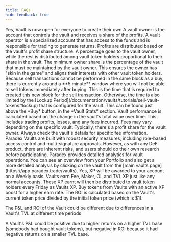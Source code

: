 ```yaml
---
title: FAQs
hide-feedback: true
---
```


<Accordion title="Can anyone create a Vault?">
  Yes, Vault is now open for everyone to create their own
</Accordion>

<Accordion title="What is the difference between a vault owner and a vault operator?">
  A vault owner is the account that controls the vault and receives a share of
  the profits. A vault operator is a specialized account that has access to the
  funds and is responsible for trading to generate returns.
</Accordion>

<Accordion title="How are profits distributed in a vault?">
  Profits are distributed based on the vault's profit share structure. A
  percentage goes to the vault owner, while the rest is distributed among vault
  token holders proportional to their share in the vault.
</Accordion>

<Accordion title="What is the minimum owner share?">
  The minimum owner share is the percentage of the vault that must be maintained
  by the vault owner. This ensures the owner has "skin in the game" and aligns
  their interests with other vault token holders.
</Accordion>

<Accordion title="How long after I buy can I sell my vault tokens?">
  Because sell transactions cannot be performed in the same block as a buy,
  there is currently around a **5 minute** window where you will not be able to
  sell tokens immediately after buying. This is the time that is required to
  created this new block for the sell transaction. Otherwise, the time is also
  limited by the [Lockup
  Period](/documentation/vaults/tutorials/sell-vault-tokens#lockup)
  that is configured for the Vault. This can be found just above the *Buy*
  button, in the *Vault Stats* section.
</Accordion>

<Accordion title="How is the performance of a vault calculated?">
  Vault performance is calculated based on the change in the vault's total value
  over time. This includes trading profits, losses, and any fees incurred.
</Accordion>

<Accordion title="Are there any fees associated with using vaults?">
  Fees may vary depending on the specific vault. Typically, there's a profit
  share for the vault owner. Always check the vault's details for specific fee
  information.
</Accordion>

<Accordion title="How secure are Paradex Vaults?">
  Paradex Vaults are built with robust security measures, including role-based
  access control and multi-signature approvals. However, as with any DeFi
  product, there are inherent risks, and users should do their own research
  before participating.
</Accordion>

<Accordion title="How can I monitor my vault's performance?">
  Paradex provides detailed analytics for vault operations. You can see an
  overview from your Portfolio and also get a more detailed analysis by clicking
  on the vault from the [main vaults page](https://app.paradex.trade/vaults).
</Accordion>

<Accordion title="Will I gain any XP from buying Vault tokens?">
  Yes, XP will be awarded to your account on a Weekly basis. Vaults earn Fee,
  Maker, OI, and TVL XP just like any normal accounts. These XP earnt will then
  be distributed to vault token holders every Friday as Vaults XP. Buy tokens
  from Vaults with an active XP boost for a higher earn rate.
</Accordion>

<Accordion title="How can my vault's PnL be positive but its ROI is negative? (or vice-versa)">
The ROI is calculated based on the Vault's current token price divided by the initial token price (which is $1).

The P&L and ROI of the Vault could be different due to differences in a Vault's
TVL at different time periods

A Vault's P&L could be positive due to higher returns on a higher TVL base
(somebody had bought vault tokens), but negative in ROI because it had negative
returns on a smaller TVL base.

</Accordion>
